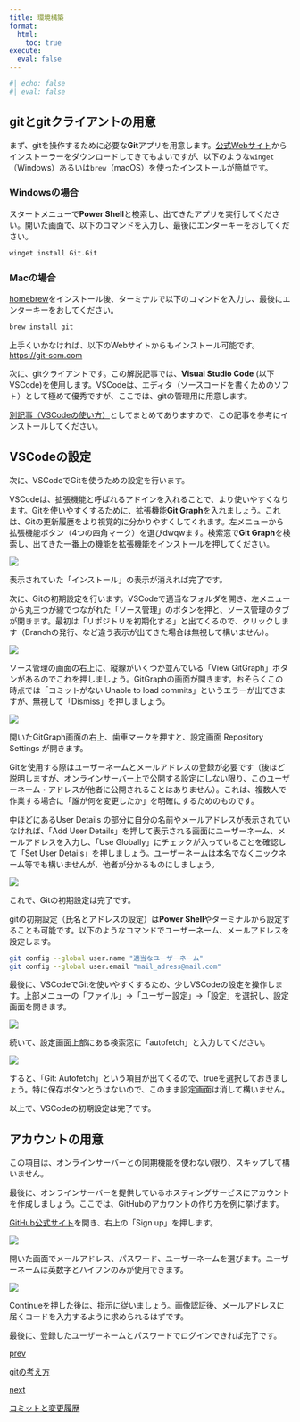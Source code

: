 ```yaml
---
title: 環境構築
format:
  html:
    toc: true
execute: 
  eval: false
---
```

```r
#| echo: false
#| eval: false
```

## gitとgitクライアントの用意
まず、gitを操作するために必要な**Git**アプリを用意します。[公式Webサイト](https://git-scm.com/)からインストーラーをダウンロードしてきてもよいですが、以下のような`winget`（Windows）あるいは`brew`（macOS）を使ったインストールが簡単です。

::: {.panel-tabset}

### Windowsの場合
スタートメニューで**Power Shell**と検索し、出てきたアプリを実行してください。開いた画面で、以下のコマンドを入力し、最後にエンターキーをおしてください。

```bash
winget install Git.Git
```

### Macの場合
[homebrew](https://brew.sh)をインストール後、ターミナルで以下のコマンドを入力し、最後にエンターキーをおしてください。

```bash
brew install git
```

:::

:::{.callout-note}
上手くいかなければ、以下のWebサイトからもインストール可能です。<br/>
[https://git-scm.com](https://git-scm.com/)
:::

次に、gitクライアントです。この解説記事では、**Visual Studio Code** (以下VSCode)を使用します。VSCodeは、エディタ（ソースコードを書くためのソフト）として極めて優秀ですが、ここでは、gitの管理用に用意します。

[別記事（VSCodeの使い方）](../vscode.qmd)としてまとめてありますので、この記事を参考にインストールしてください。

## VSCodeの設定
次に、VSCodeでGitを使うための設定を行います。

VSCodeは、拡張機能と呼ばれるアドインを入れることで、より使いやすくなります。Gitを使いやすくするために、拡張機能**Git Graph**を入れましょう。これは、Gitの更新履歴をより視覚的に分かりやすくしてくれます。左メニューから拡張機能ボタン（4つの四角マーク）を選びdwqwます。検索窓で**Git Graph**を検索し、出てきた一番上の機能を拡張機能をインストールを押してください。

![](rsc/vscode_extension.png)

表示されていた「インストール」の表示が消えれば完了です。

次に、Gitの初期設定を行います。VSCodeで適当なフォルダを開き、左メニューから丸三つが線でつながれた「ソース管理」のボタンを押と、ソース管理のタブが開きます。最初は「リポジトリを初期化する」と出てくるので、クリックします（Branchの発行、など違う表示が出てきた場合は無視して構いません）。

![](rsc/gitinit1.png)

ソース管理の画面の右上に、縦線がいくつか並んでいる「View GitGraph」ボタンがあるのでこれを押しましょう。GitGraphの画面が開きます。おそらくこの時点では「コミットがない Unable to load commits」というエラーが出てきますが、無視して「Dismiss」を押しましょう。

![](rsc/gitinit2.png)

開いたGitGraph画面の右上、歯車マークを押すと、設定画面 Repository Settings が開きます。

Gitを使用する際はユーザーネームとメールアドレスの登録が必要です（後ほど説明しますが、オンラインサーバー上で公開する設定にしない限り、このユーザーネーム・アドレスが他者に公開されることはありません）。これは、複数人で作業する場合に「誰が何を変更したか」を明確にするためのものです。

中ほどにあるUser Details の部分に自分の名前やメールアドレスが表示されていなければ、「Add User Details」を押して表示される画面にユーザーネーム、メールアドレスを入力し、「Use Globally」にチェックが入っていることを確認して「Set User Details」を押しましょう。ユーザーネームは本名でなくニックネーム等でも構いませんが、他者が分かるものにしましょう。

![](rsc/gitinit3.png)

これで、Gitの初期設定は完了です。

:::{.callout-note}
gitの初期設定（氏名とアドレスの設定）は**Power Shell**やターミナルから設定することも可能です。以下のようなコマンドでユーザーネーム、メールアドレスを設定します。

```bash
git config --global user.name "適当なユーザーネーム"
git config --global user.email "mail_adress@mail.com"
```

:::

最後に、VSCodeでGitを使いやすくするため、少しVSCodeの設定を操作します。上部メニューの「ファイル」→「ユーザー設定」→「設定」を選択し、設定画面を開きます。

![](rsc/autofetch1.png)

続いて、設定画面上部にある検索窓に「autofetch」と入力してください。

![](rsc/autofetch2.png)

すると、「Git: Autofetch」という項目が出てくるので、trueを選択しておきましょう。特に保存ボタンとうはないので、このまま設定画面は消して構いません。

以上で、VSCodeの初期設定は完了です。

## アカウントの用意

:::{.callout-note}
この項目は、オンラインサーバーとの同期機能を使わない限り、スキップして構いません。
:::

最後に、オンラインサーバーを提供しているホスティングサービスにアカウントを作成しましょう。ここでは、GitHubのアカウントの作り方を例に挙げます。

[GitHub公式サイト](https://github.com/)を開き、右上の「Sign up」を押します。

![](rsc/github_singup1.png)

開いた画面でメールアドレス、パスワード、ユーザーネームを選びます。ユーザーネームは英数字とハイフンのみが使用できます。

![](rsc/github_singup2.png)

Continueを押した後は、指示に従いましょう。画像認証後、メールアドレスに届くコードを入力するように求められるはずです。

最後に、登録したユーザーネームとパスワードでログインできれば完了です。

```{=html}
<div class="prev-next-link">
  <a class="prev-link" href="concept.html">
    <p class="prev-next-label">prev</p>
    <p>gitの考え方</p>
  </a>
  <a class="next-link" href="commit.html">
    <p class="prev-next-label">next</p>
    <p>コミットと変更履歴</p>
  </a>
</div>
```

